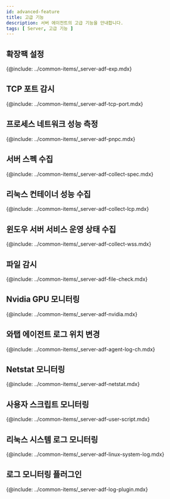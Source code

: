 ```yaml
---
id: advanced-feature
title: 고급 기능
description: 서버 에이전트의 고급 기능을 안내합니다.
tags: [ Server, 고급 기능 ]
---
```



## 확장팩 설정
{@include: ../common-items/_server-adf-exp.mdx}

## TCP 포트 감시
{@include: ../common-items/_server-adf-tcp-port.mdx}

## 프로세스 네트워크 성능 측정
{@include: ../common-items/_server-adf-pnpc.mdx}

## 서버 스펙 수집
{@include: ../common-items/_server-adf-collect-spec.mdx}

## 리눅스 컨테이너 성능 수집
{@include: ../common-items/_server-adf-collect-lcp.mdx}

## 윈도우 서버 서비스 운영 상태 수집
{@include: ../common-items/_server-adf-collect-wss.mdx} 

## 파일 감시
{@include: ../common-items/_server-adf-file-check.mdx}

## Nvidia GPU 모니터링
{@include: ../common-items/_server-adf-nvidia.mdx} 

## 와탭 에이전트 로그 위치 변경
{@include: ../common-items/_server-adf-agent-log-ch.mdx} 

## Netstat 모니터링
{@include: ../common-items/_server-adf-netstat.mdx}

## 사용자 스크립트 모니터링
{@include: ../common-items/_server-adf-user-script.mdx} 

## 리눅스 시스템 로그 모니터링
{@include: ../common-items/_server-adf-linux-system-log.mdx} 

## 로그 모니터링 플러그인
{@include: ../common-items/_server-adf-log-plugin.mdx}